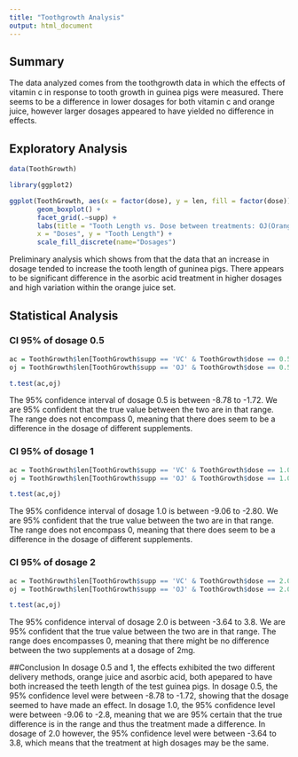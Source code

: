 ```yaml
---
title: "Toothgrowth Analysis"
output: html_document
---
```


## Summary

The data analyzed comes from the toothgrowth data in which the effects of vitamin c in response to tooth growth in guinea pigs were measured. There seems to be a difference in lower dosages for both vitamin c and orange juice, however larger dosages appeared to have yielded no difference in effects.

## Exploratory Analysis

```r
data(ToothGrowth)

library(ggplot2)

ggplot(ToothGrowth, aes(x = factor(dose), y = len, fill = factor(dose))) +
       geom_boxplot() +
       facet_grid(.~supp) +
       labs(title = "Tooth Length vs. Dose between treatments: OJ(Orange Juice) & VC(Asocrbic Acid)",
       x = "Doses", y = "Tooth Length") +
       scale_fill_discrete(name="Dosages")
```

Preliminary analysis which shows from that the data that an increase in dosage tended to increase the tooth length of guninea pigs. There appears to be significant difference in the asorbic acid treatment in higher dosages and high variation within the orange juice set.

## Statistical Analysis

### CI 95% of dosage 0.5
```r
ac = ToothGrowth$len[ToothGrowth$supp == 'VC' & ToothGrowth$dose == 0.5]
oj = ToothGrowth$len[ToothGrowth$supp == 'OJ' & ToothGrowth$dose == 0.5]

t.test(ac,oj)
```

The 95% confidence interval of dosage 0.5 is between -8.78 to -1.72. We are 95% confident that the true value between the two are in that range. The range does not encompass 0, meaning that there does seem to be a difference in the dosage of different supplements.

### CI 95% of dosage 1
```r
ac = ToothGrowth$len[ToothGrowth$supp == 'VC' & ToothGrowth$dose == 1.0]
oj = ToothGrowth$len[ToothGrowth$supp == 'OJ' & ToothGrowth$dose == 1.0]

t.test(ac,oj)
```

The 95% confidence interval of dosage 1.0 is between -9.06 to -2.80. We are 95% confident that the true value between the two are in that range. The range does not encompass 0, meaning that there does seem to be a difference in the dosage of different supplements.


### CI 95% of dosage 2
```r
ac = ToothGrowth$len[ToothGrowth$supp == 'VC' & ToothGrowth$dose == 2.0]
oj = ToothGrowth$len[ToothGrowth$supp == 'OJ' & ToothGrowth$dose == 2.0]

t.test(ac,oj)
```

The 95% confidence interval of dosage 2.0 is between -3.64 to 3.8. We are 95% confident that the true value between the two are in that range. The range does encompasses 0, meaning that there might be no difference between the two supplements at a dosage of 2mg.

##Conclusion
In dosage 0.5 and 1, the effects exhibited the two different delivery methods, orange juice and asorbic acid, both apepared to have both increased the teeth length of the test guinea pigs. In dosage 0.5, the 95% confidence level were between -8.78 to -1.72, showing that the dosage seemed to have made an effect. In dosage 1.0, the 95% confidence level were between -9.06 to -2.8, meaning that we are 95% certain that the true difference is in the range and thus the treatment made a difference. In dosage of 2.0 however, the 95% confidence level were between -3.64 to 3.8, which means that the treatment at high dosages may be the same.